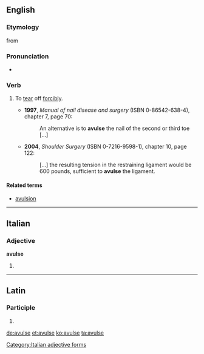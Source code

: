 ==English==

===Etymology===
from {{etyl|la|en}}

===Pronunciation===
* {{IPA|/əˈvʌls/}}

===Verb===
{{en-verb|avuls|es}}

# {{context|medicine|lang=en}} To [[tear]] off [[forcibly]].
#* '''1997''', ''Manual of nail disease and surgery'' (ISBN 0-86542-638-4), chapter 7, page 70: 
#*: An alternative is to '''avulse''' the nail of the second or third toe [...]
#* '''2004''', ''Shoulder Surgery'' (ISBN 0-7216-9598-1), chapter 10, page 122: 
#*: [...] the resulting tension in the restraining ligament would be 600 pounds, sufficient to '''avulse''' the ligament.

====Related terms====
* [[avulsion]]

----

==Italian==

===Adjective===
'''avulse''' {{f}}

# {{feminine plural of|avulso|lang=it}}

[[Category:Italian adjective forms]]

----

==Latin==

===Participle===
{{la-part-form|āvulse}}

# {{inflection of|avulsus|āvulsus|voc|m|s|lang=la}}

[[de:avulse]]
[[et:avulse]]
[[ko:avulse]]
[[ta:avulse]]